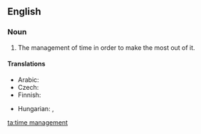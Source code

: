 ==English==
{{wikipedia}}

===Noun===
{{head|en|noun|head=[[time]] [[management]]}}

# The management of time in order to make the most out of it.

====Translations====
{{trans-top|management of time}}
* Arabic: {{t|ar|الوقة management|sc=Arab}}
* Czech: {{t-|cs|řízení času|n}}
* Finnish: {{t|fi|ajanhallinta}}
{{trans-mid}}
* Hungarian: {{t-|hu|időbeosztás}}, {{t-|hu|időgazdálkodás}}
{{trans-bottom}}

[[ta:time management]]